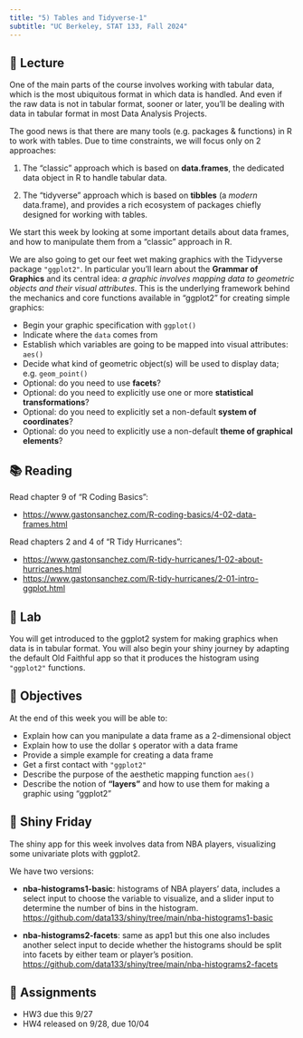 ```yaml
---
title: "5) Tables and Tidyverse-1"
subtitle: "UC Berkeley, STAT 133, Fall 2024"
---
```



## 📖 Lecture

One of the main parts of the course involves working with tabular data, which is the most ubiquitous format in which data is handled. And even if the raw data is not in tabular format, sooner or later, you'll be dealing with data in tabular format in most Data Analysis Projects. 

The good news is that there are many tools (e.g. packages & functions) in R to work with tables. Due to time constraints, we will focus only on 2 approaches: 

1) The "classic" approach which is based on __data.frames__, the dedicated data object in R to handle tabular data.

2) The "tidyverse" approach which is based on __tibbles__ (a _modern_ data.frame), and provides a rich ecosystem of packages chiefly designed for working with tables.

We start this week by looking at some important details about data frames, and how to manipulate them from a "classic" approach in R. 

We are also going to get our feet wet making graphics with the Tidyverse package `"ggplot2"`. In particular you'll learn about the **Grammar of Graphics** and its central idea: _a graphic involves mapping data to geometric objects and their visual attributes_. This is the underlying framework behind the mechanics and core functions available in "ggplot2" for creating simple graphics:

- Begin your graphic specification with `ggplot()`
- Indicate where the `data` comes from
- Establish which variables are going to be mapped into visual attributes: `aes()`
- Decide what kind of geometric object(s) will be used to display data; e.g. `geom_point()`
- Optional: do you need to use **facets**?
- Optional: do you need to explicitly use one or more **statistical transformations**?
- Optional: do you need to explicitly set a non-default **system of coordinates**?
- Optional: do you need to explicitly use a non-default **theme of graphical elements**?

 

## 📚 Reading

Read chapter 9 of "R Coding Basics":

- <a href="https://www.gastonsanchez.com/R-coding-basics/4-02-data-frames.html" target="_blank">https://www.gastonsanchez.com/R-coding-basics/4-02-data-frames.html</a>


Read chapters 2 and 4 of "R Tidy Hurricanes":

- <a href="https://www.gastonsanchez.com/R-tidy-hurricanes/1-02-about-hurricanes.html" target="_blank">https://www.gastonsanchez.com/R-tidy-hurricanes/1-02-about-hurricanes.html</a>
- <a href="https://www.gastonsanchez.com/R-tidy-hurricanes/2-01-intro-ggplot.html" target="_blank">https://www.gastonsanchez.com/R-tidy-hurricanes/2-01-intro-ggplot.html</a>
 


## 🔬 Lab

You will get introduced to the ggplot2 system for making graphics when data is in tabular format. You will also begin your shiny journey by adapting the default Old Faithful app so that it produces the histogram using `"ggplot2"` functions.



## 🎯 Objectives

At the end of this week you will be able to:

- Explain how can you manipulate a data frame as a 2-dimensional object
- Explain how to use the dollar `$` operator with a data frame
- Provide a simple example for creating a data frame
- Get a first contact with `"ggplot2"`
- Describe the purpose of the aesthetic mapping function `aes()`
- Describe the notion of **"layers"** and how to use them for making a graphic using "ggplot2"
 


## 🔆 Shiny Friday

The shiny app for this week involves data from NBA players, visualizing some univariate plots with ggplot2.

We have two versions:

- __nba-histograms1-basic__: histograms of NBA players' data, includes a select input to choose the variable to visualize, and a slider input to determine the number of bins in the histogram. <br>
<a href="https://github.com/data133/shiny/tree/main/nba-histograms1-basic" target="blank">https://github.com/data133/shiny/tree/main/nba-histograms1-basic</a>

- __nba-histograms2-facets__: same as app1 but this one also includes another select input to decide whether the histograms should be split into facets by either team or player's position. <br>
<a href="https://github.com/data133/shiny/tree/main/nba-histograms2-facets" target="blank">https://github.com/data133/shiny/tree/main/nba-histograms2-facets</a>



## 🔔 Assignments

- HW3 due this 9/27
- HW4 released on 9/28, due 10/04

